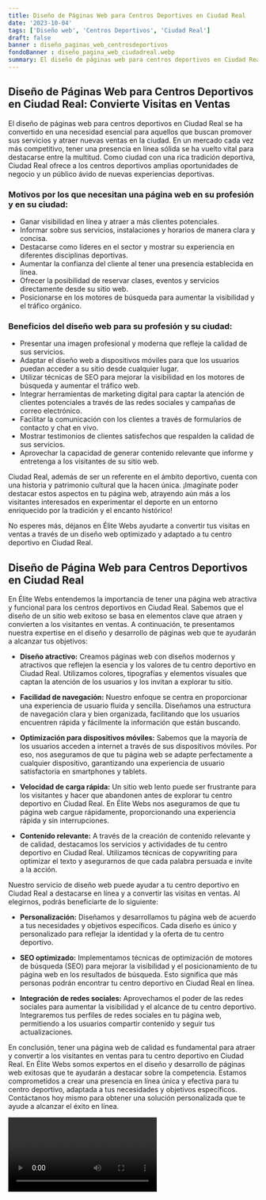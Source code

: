 ```yaml
---
title: Diseño de Páginas Web para Centros Deportivos en Ciudad Real
date: '2023-10-04'
tags: ['Diseño web', 'Centros Deportivos', 'Ciudad Real']
draft: false
banner : diseño_paginas_web_centrosdeportivos
fondoBanner : diseño_pagina_web_ciudadreal.webp
summary: El diseño de páginas web para centros deportivos en Ciudad Real se ha convertido en una necesidad esencial para aquellos que buscan promover sus servicios y atraer nuevas ventas en la ciudad. En un mercado cada vez más competitivo, tener una presencia en línea sólida se ha vuelto vital para destacarse entre la multitud. Como ciudad con una rica tradición deportiva, Ciudad Real ofrece a los centros deportivos amplias oportunidades de negocio y un público ávido de nuevas experiencias deportivas. 
---
```


## Diseño de Páginas Web para Centros Deportivos en Ciudad Real: Convierte Visitas en Ventas

El diseño de páginas web para centros deportivos en Ciudad Real se ha convertido en una necesidad esencial para aquellos que buscan promover sus servicios y atraer nuevas ventas en la ciudad. En un mercado cada vez más competitivo, tener una presencia en línea sólida se ha vuelto vital para destacarse entre la multitud. Como ciudad con una rica tradición deportiva, Ciudad Real ofrece a los centros deportivos amplias oportunidades de negocio y un público ávido de nuevas experiencias deportivas. 

### Motivos por los que necesitan una página web en su profesión y en su ciudad:

- Ganar visibilidad en línea y atraer a más clientes potenciales.
- Informar sobre sus servicios, instalaciones y horarios de manera clara y concisa.
- Destacarse como líderes en el sector y mostrar su experiencia en diferentes disciplinas deportivas.
- Aumentar la confianza del cliente al tener una presencia establecida en línea.
- Ofrecer la posibilidad de reservar clases, eventos y servicios directamente desde su sitio web.
- Posicionarse en los motores de búsqueda para aumentar la visibilidad y el tráfico orgánico.

### Beneficios del diseño web para su profesión y su ciudad:

- Presentar una imagen profesional y moderna que refleje la calidad de sus servicios.
- Adaptar el diseño web a dispositivos móviles para que los usuarios puedan acceder a su sitio desde cualquier lugar.
- Utilizar técnicas de SEO para mejorar la visibilidad en los motores de búsqueda y aumentar el tráfico web.
- Integrar herramientas de marketing digital para captar la atención de clientes potenciales a través de las redes sociales y campañas de correo electrónico.
- Facilitar la comunicación con los clientes a través de formularios de contacto y chat en vivo.
- Mostrar testimonios de clientes satisfechos que respalden la calidad de sus servicios.
- Aprovechar la capacidad de generar contenido relevante que informe y entretenga a los visitantes de su sitio web.

Ciudad Real, además de ser un referente en el ámbito deportivo, cuenta con una historia y patrimonio cultural que la hacen única. ¡Imagínate poder destacar estos aspectos en tu página web, atrayendo aún más a los visitantes interesados en experimentar el deporte en un entorno enriquecido por la tradición y el encanto histórico!

No esperes más, déjanos en Élite Webs ayudarte a convertir tus visitas en ventas a través de un diseño web optimizado y adaptado a tu centro deportivo en Ciudad Real.

<GifSeo />

<Cta />

## Diseño de Página Web para Centros Deportivos en Ciudad Real

En Élite Webs entendemos la importancia de tener una página web atractiva y funcional para los centros deportivos en Ciudad Real. Sabemos que el diseño de un sitio web exitoso se basa en elementos clave que atraen y convierten a los visitantes en ventas. A continuación, te presentamos nuestra expertise en el diseño y desarrollo de páginas web que te ayudarán a alcanzar tus objetivos:

- **Diseño atractivo:** Creamos páginas web con diseños modernos y atractivos que reflejen la esencia y los valores de tu centro deportivo en Ciudad Real. Utilizamos colores, tipografías y elementos visuales que captan la atención de los usuarios y los invitan a explorar tu sitio.

- **Facilidad de navegación:** Nuestro enfoque se centra en proporcionar una experiencia de usuario fluida y sencilla. Diseñamos una estructura de navegación clara y bien organizada, facilitando que los usuarios encuentren rápida y fácilmente la información que están buscando.

- **Optimización para dispositivos móviles:** Sabemos que la mayoría de los usuarios acceden a internet a través de sus dispositivos móviles. Por eso, nos aseguramos de que tu página web se adapte perfectamente a cualquier dispositivo, garantizando una experiencia de usuario satisfactoria en smartphones y tablets.

- **Velocidad de carga rápida:** Un sitio web lento puede ser frustrante para los visitantes y hacer que abandonen antes de explorar tu centro deportivo en Ciudad Real. En Élite Webs nos aseguramos de que tu página web cargue rápidamente, proporcionando una experiencia rápida y sin interrupciones.

- **Contenido relevante:** A través de la creación de contenido relevante y de calidad, destacamos los servicios y actividades de tu centro deportivo en Ciudad Real. Utilizamos técnicas de copywriting para optimizar el texto y asegurarnos de que cada palabra persuada e invite a la acción.

Nuestro servicio de diseño web puede ayudar a tu centro deportivo en Ciudad Real a destacarse en línea y a convertir las visitas en ventas. Al elegirnos, podrás beneficiarte de lo siguiente:

- **Personalización:** Diseñamos y desarrollamos tu página web de acuerdo a tus necesidades y objetivos específicos. Cada diseño es único y personalizado para reflejar la identidad y la oferta de tu centro deportivo.

- **SEO optimizado:** Implementamos técnicas de optimización de motores de búsqueda (SEO) para mejorar la visibilidad y el posicionamiento de tu página web en los resultados de búsqueda. Esto significa que más personas podrán encontrar tu centro deportivo en Ciudad Real en línea.

- **Integración de redes sociales:** Aprovechamos el poder de las redes sociales para aumentar la visibilidad y el alcance de tu centro deportivo. Integraremos tus perfiles de redes sociales en tu página web, permitiendo a los usuarios compartir contenido y seguir tus actualizaciones.

En conclusión, tener una página web de calidad es fundamental para atraer y convertir a los visitantes en ventas para tu centro deportivo en Ciudad Real. En Élite Webs somos expertos en el diseño y desarrollo de páginas web exitosas que te ayudarán a destacar sobre la competencia. Estamos comprometidos a crear una presencia en línea única y efectiva para tu centro deportivo, adaptada a tus necesidades y objetivos específicos. Contáctanos hoy mismo para obtener una solución personalizada que te ayude a alcanzar el éxito en línea.

<Video />

<CtaBot job='Centros Deportivos' city='Ciudad Real'/>

<Gmaps query='Ciudad Real+españa+maps' />